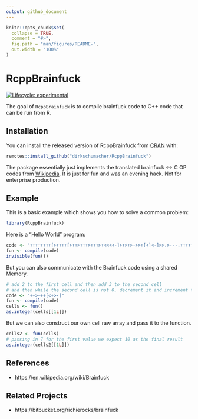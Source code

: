 ```yaml
---
output: github_document
---
```


<!-- README.md is generated from README.Rmd. Please edit that file -->

```r
knitr::opts_chunk$set(
  collapse = TRUE,
  comment = "#>",
  fig.path = "man/figures/README-",
  out.width = "100%"
)
```
# RcppBrainfuck

<!-- badges: start -->
[![Lifecycle: experimental](https://img.shields.io/badge/lifecycle-experimental-orange.svg)](https://www.tidyverse.org/lifecycle/#experimental)
<!-- badges: end -->

The goal of `RcppBrainfuck` is to compile brainfuck code to C++ code that can be run from R.

## Installation

You can install the released version of RcppBrainfuck from [CRAN](https://CRAN.R-project.org) with:

``` r
remotes::install_github("dirkschumacher/RcppBrainfuck")
```

The package essentially just implements the translated brainfuck <-> C OP codes from [Wikipedia](https://en.wikipedia.org/wiki/Brainfuck#Commands). It is just for fun and was an evening hack. Not for enterprise production.

## Example

This is a basic example which shows you how to solve a common problem:

```r
library(RcppBrainfuck)
```

Here is a "Hello World" program:

```r
code <- "++++++++[>++++[>++>+++>+++>+<<<<-]>+>+>->>+[<]<-]>>.>---.+++++++..+++.>>.<-.<.+++.------.--------.>>+.>++."
fun <- compile(code)
invisible(fun())
```

But you can also communicate with the Brainfuck code using a shared Memory.

```r
# add 2 to the first cell and then add 3 to the second cell
# and then while the second cell is not 0, decrement it and increment the first one
code <- "++>+++[<+>-]" 
fun <- compile(code)
cells <- fun()
as.integer(cells[[1L]])
```

But we can also construct our own cell raw array and pass it to the function.

```r
cells2 <- fun(cells)
# passing in 7 for the first value we expect 10 as the final result
as.integer(cells2[[1L]])
```

## References 

* https://en.wikipedia.org/wiki/Brainfuck

## Related Projects

* https://bitbucket.org/richierocks/brainfuck


